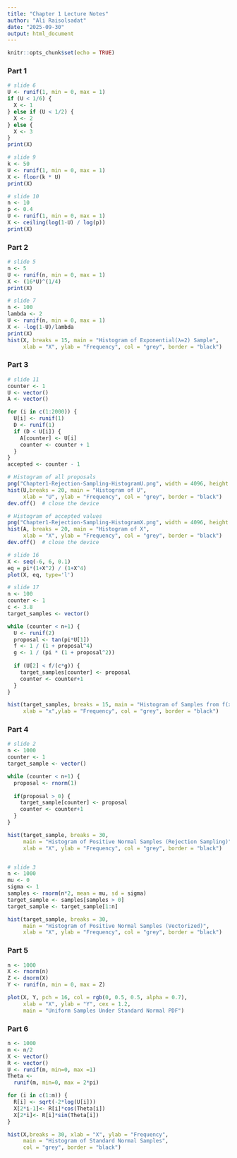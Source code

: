 ```yaml
---
title: "Chapter 1 Lecture Notes"
author: "Ali Raisolsadat"
date: "2025-09-30"
output: html_document
---
```


```r
knitr::opts_chunk$set(echo = TRUE)
```

### Part 1
```r
# slide 6
U <- runif(1, min = 0, max = 1)
if (U < 1/6) {
  X <- 1
} else if (U < 1/2) {
  X <- 2
} else {
  X <- 3
}
print(X)

# slide 9
k <- 50
U <- runif(1, min = 0, max = 1)
X <- floor(k * U)
print(X)

# slide 10
n <- 10
p <- 0.4
U <- runif(1, min = 0, max = 1)
X <- ceiling(log(1-U) / log(p))
print(X)
```

### Part 2
```r
# slide 5
n <- 5
U <- runif(n, min = 0, max = 1)
X <- (16*U)^(1/4)
print(X)

# slide 7
n <- 100
lambda <- 2
U <- runif(n, min = 0, max = 1)
X <- -log(1-U)/lambda
print(X)
hist(X, breaks = 15, main = "Histogram of Exponential(λ=2) Sample", 
     xlab = "X", ylab = "Frequency", col = "grey", border = "black")

```

### Part 3
```r
# slide 11
counter <- 1
U <- vector()
A <- vector()

for (i in c(1:2000)) {
  U[i] <- runif(1)
  D <- runif(1)
  if (D < U[i]) {
    A[counter] <- U[i]
    counter <- counter + 1
  }
}
accepted <- counter - 1

# Histogram of all proposals
png("Chapter1-Rejection-Sampling-HistogramU.png", width = 4096, height = 2160, res = 300)  # high resolution
hist(U,breaks = 20, main = "Histogram of U",
     xlab = "U", ylab = "Frequency", col = "grey", border = "black")
dev.off()  # close the device

# Histogram of accepted values
png("Chapter1-Rejection-Sampling-HistogramX.png", width = 4096, height = 2160, res = 300)  # high resolution
hist(A, breaks = 20, main = "Histogram of X",
     xlab = "X", ylab = "Frequency", col = "grey", border = "black")
dev.off()  # close the device

# slide 16
X <- seq(-6, 6, 0.1)
eq = pi*(1+X^2) / (1+X^4)
plot(X, eq, type='l')

# slide 17
n <- 100
counter <- 1
c <- 3.8
target_samples <- vector()

while (counter < n+1) {
  U <- runif(2)
  proposal <- tan(pi*U[1])
  f <- 1 / (1 + proposal^4)
  g <- 1 / (pi * (1 + proposal^2))
  
  if (U[2] < f/(c*g)) {
    target_samples[counter] <- proposal
    counter <- counter+1
  }
}

hist(target_samples, breaks = 15, main = "Histogram of Samples from f(x) ~ 1/(1+x^4)",
     xlab = "x",ylab = "Frequency", col = "grey", border = "black")

```

### Part 4
```r
# slide 2
n <- 1000
counter <- 1
target_sample <- vector()

while (counter < n+1) {
  proposal <- rnorm(1)
  
  if(proposal > 0) {
    target_sample[counter] <- proposal
    counter <- counter+1
  }
}

hist(target_sample, breaks = 30,            
     main = "Histogram of Positive Normal Samples (Rejection Sampling)",
     xlab = "X", ylab = "Frequency", col = "grey", border = "black")


# slide 3
n <- 1000
mu <- 0
sigma <- 1
samples <- rnorm(n*2, mean = mu, sd = sigma)
target_sample <- samples[samples > 0]
target_sample <- target_sample[1:n]

hist(target_sample, breaks = 30,
     main = "Histogram of Positive Normal Samples (Vectorized)",
     xlab = "X", ylab = "Frequency", col = "grey", border = "black")
```

### Part 5
```r
n <- 1000
X <- rnorm(n)
Z <- dnorm(X)
Y <- runif(n, min = 0, max = Z)

plot(X, Y, pch = 16, col = rgb(0, 0.5, 0.5, alpha = 0.7),  
     xlab = "X", ylab = "Y", cex = 1.2,
     main = "Uniform Samples Under Standard Normal PDF")                          
```

### Part 6
```r
n <- 1000
m <- n/2
X <- vector()
R <- vector()
U <- runif(m, min=0, max =1)
Theta <- 
  runif(m, min=0, max = 2*pi) 

for (i in c(1:m)) {
  R[i] <- sqrt(-2*log(U[i])) 
  X[2*i-1]<- R[i]*cos(Theta[i]) 
  X[2*i]<- R[i]*sin(Theta[i])
} 

hist(X,breaks = 30, xlab = "X", ylab = "Frequency",
     main = "Histogram of Standard Normal Samples", 
     col = "grey", border = "black")
```